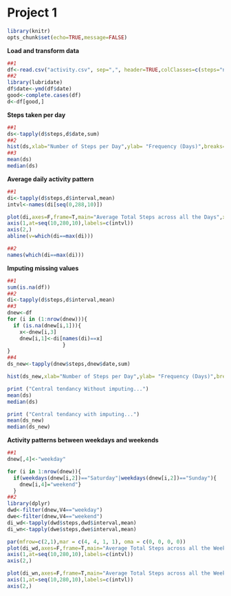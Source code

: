 Project 1
==========================

```r
library(knitr)
opts_chunk$set(echo=TRUE,message=FALSE)
```
**Load and transform data**
```r
##1
df<-read.csv("activity.csv", sep=",", header=TRUE,colClasses=c(steps="numeric", date="character",interval="numeric"))
##2
library(lubridate)
df$date<-ymd(df$date)
good<-complete.cases(df)
d<-df[good,]
```
**Steps taken per day**
```r
##1
ds<-tapply(d$steps,d$date,sum)
##2
hist(ds,xlab="Number of Steps per Day",ylab= "Frequency (Days)",breaks=50,col="blue",main="Total Number of Steps")
##3
mean(ds)
median(ds)
```
**Average daily activity pattern**
```r
##1
di<-tapply(d$steps,d$interval,mean)
intvl<-names(di[seq(0,288,10)])

plot(di,axes=F,frame=T,main="Average Total Steps across all the Days",xlab="5-minute Interval",ylab="Steps",col="red",typ="l")
axis(1,at=seq(10,280,10),labels=c(intvl))
axis(2,)
abline(v=which(di==max(di)))

##2
names(which(di==max(di)))
```
**Imputing missing values**
```r
##1
sum(is.na(df))
##2
di<-tapply(d$steps,d$interval,mean)
##3
dnew<-df
for (i in (1:nrow(dnew))){
  if (is.na(dnew[i,1])){
    x<-dnew[i,3]
    dnew[i,1]<-di[names(di)==x]
                  }
}
##4
ds_new<-tapply(dnew$steps,dnew$date,sum)

hist(ds_new,xlab="Number of Steps per Day",ylab= "Frequency (Days)",breaks=50,col="orange",main="Total Number of Steps")

print ("Central tendancy Without imputing...")
mean(ds)
median(ds)

print ("Central tendancy with imputing...")
mean(ds_new)
median(ds_new)
```
**Activity patterns between weekdays and weekends**
```r
##1
dnew[,4]<-"weekday"

for (i in 1:nrow(dnew)){
  if(weekdays(dnew[i,2])=="Saturday"|weekdays(dnew[i,2])=="Sunday"){
    dnew[i,4]="weekend"}
  }
##2
library(dplyr)
dwd<-filter(dnew,V4=="weekday")
dwe<-filter(dnew,V4=="weekend")
di_wd<-tapply(dwd$steps,dwd$interval,mean)
di_wn<-tapply(dwe$steps,dwe$interval,mean)

par(mfrow=c(2,1),mar = c(4, 4, 1, 1), oma = c(0, 0, 0, 0))
plot(di_wd,axes=F,frame=T,main="Average Total Steps across all the Weekdays",xlab="",ylab="Number of Steps",col="blue",typ="l")
axis(1,at=seq(10,280,10),labels=c(intvl))
axis(2,)

plot(di_wn,axes=F,frame=T,main="Average Total Steps across all the Weekends",xlab="5-minute Interval",ylab="Number of Steps",col="blue",typ="l")
axis(1,at=seq(10,280,10),labels=c(intvl))
axis(2,)
```